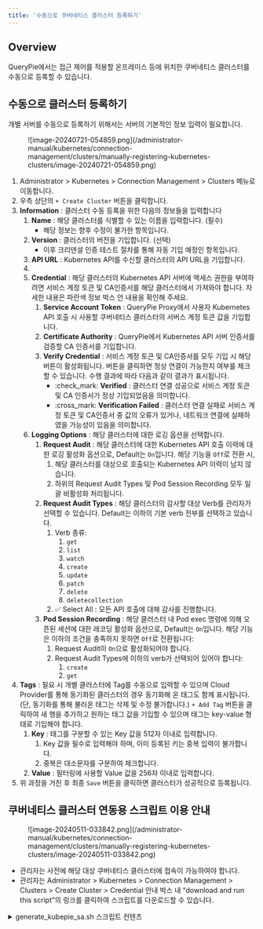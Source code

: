 ```yaml
---
title: '수동으로 쿠버네티스 클러스터 등록하기'
---
```


## Overview

QueryPie에서는 접근 제어를 적용할 온프레미스 등에 위치한 쿠버네티스 클러스터를 수동으로 등록할 수 있습니다.


## 수동으로 클러스터 등록하기

개별 서버를 수동으로 등록하기 위해서는 서버의 기본적인 정보 입력이 필요합니다.

<figure data-layout="center" data-align="center">
![image-20240721-054859.png](/administrator-manual/kubernetes/connection-management/clusters/manually-registering-kubernetes-clusters/image-20240721-054859.png)
</figure>

1. Administrator &gt; Kubernetes &gt; Connection Management &gt; Clusters 메뉴로 이동합니다.
2. 우측 상단의 `+ Create Cluster` 버튼을 클릭합니다.
3.  **Information**  : 클러스터 수동 등록을 위한 다음의 정보들을 입력합니다
    1.  **Name**  : 해당 클러스터를 식별할 수 있는 이름을 입력합니다. (필수) 
        * 해당 정보는 향후 수정이 불가한 항목입니다. 
    2.  **Version**  : 클러스터의 버전을 기입합니다. (선택) 
        * 이후 크리덴셜 인증 테스트 절차를 통해 자동 기입 예정인 항목입니다. 
    3.  **API URL**  : Kubernetes API를 수신할 클러스터의 API URL을 기입합니다. 
    4. 
    5.  **Credential**  : 해당 클러스터의 Kubernetes API 서버에 액세스 권한을 부여하려면 서비스 계정 토큰 및 CA인증서를 해당 클러스터에서 가져와야 합니다. 자세한 내용은 파란색 정보 박스 안 내용을 확인해 주세요.
        1.  **Service Account Token**  : QueryPie Proxy에서 사용자 Kubernetes API 호출 시 사용할 쿠버네티스 클러스터의 서버스 계정 토큰 값을 기입합니다. 
        2.  **Certificate Authority**  : QueryPie에서 Kubernetes API 서버 인증서를 검증할 CA 인증서를 기입합니다.
        3.  **Verify Credential**  : 서비스 계정 토큰 및 CA인증서를 모두 기입 시 해당 버튼이 활성화됩니다. 버튼을 클릭하면 정상 연결이 가능한지 여부를 체크할 수 있습니다. 수행 결과에 따라 다음과 같이 결과가 표시됩니다.
            * :check_mark:  **Verified**  : 클러스터 연결 성공으로 서비스 계정 토큰 및 CA 인증서가 정상 기입되었음을 의미합니다. 
            * :cross_mark:  **Verification Failed**  : 클러스터 연결 실패로 서비스 계정 토큰 및 CA인증서 중 값의 오류가 있거나, 네트워크 연결에 실패하였을 가능성이 있음을 의미합니다. 
    6.  **Logging Options**  : 해당 클러스터에 대한 로깅 옵션을 선택합니다. 
        1.  **Request Audit**  : 해당 클러스터에 대한 Kubernetes API 호출 이력에 대한 로깅 활성화 옵션으로, Default는 `On`입니다. 해당 기능을 `Off`로 전환 시, 
            1. 해당 클러스터를 대상으로 호출되는 Kubernetes API 이력이 남지 않습니다. 
            2. 하위의 Request Audit Types 및 Pod Session Recording 모두 일괄 비활성화 처리됩니다. 
        2.  **Request Audit Types**  : 해당 클러스터의 감사할 대상 Verb를 관리자가 선택할 수 있습니다. Default는 이하의 기본 verb 전부를 선택하고 있습니다. 
            1. Verb 종류: 
                1. `get` 
                2. `list` 
                3. `watch` 
                4. `create`
                5. `update`
                6. `patch`
                7. `delete`
                8. `deletecollection`
            2. :white_check_mark: Select All : 모든 API 호출에 대해 감사를 진행합니다. 
        3.  **Pod Session Recording**  : 해당 클러스터 내 Pod exec 명령에 의해 오픈된 세션에 대한 레코딩 활성화 옵션으로, Default는 `On`입니다. 해당 기능은 이하의 조건을 충족하지 못하면 `Off`로 전환됩니다: 
            1. Request Audit이 `On`으로 활성화되어야 합니다. 
            2. Request Audit Types에 이하의 verb가 선택되어 있어야 합니다:
                1. `create`
                2. `get`
4.  **Tags**  : 필요 시 개별 클러스터에 Tag를 수동으로 입력할 수 있으며 Cloud Provider를 통해 동기화된 클러스터의 경우 동기화해 온 태그도 함께 표시됩니다. (단, 동기화를 통해 불러온 태그는 삭제 및 수정 불가합니다.) `+ Add Tag` 버튼을 클릭하여 새 행을 추가하고 원하는 태그 값을 기입할 수 있으며 태그는 key-value 형태로 기입해야 합니다. 
    1.  **Key**  : 태그를 구분할 수 있는 Key 값을 512자 이내로 입력합니다. 
        1. Key 값을 필수로 입력해야 하며, 이미 등록된 키는 중복 입력이 불가합니다. 
        2. 중복은 대소문자를 구분하여 체크합니다. 
    2.  **Value**  : 필터링에 사용할 Value 값을 256자 이내로 입력합니다.
5. 위 과정을 거친 후 최종 `Save` 버튼을 클릭하면 클러스터가 성공적으로 등록됩니다. 


## 쿠버네티스 클러스터 연동용 스크립트 이용 안내

<figure data-layout="center" data-align="center">
![image-20240511-033842.png](/administrator-manual/kubernetes/connection-management/clusters/manually-registering-kubernetes-clusters/image-20240511-033842.png)
</figure>

* 관리자는 사전에 해당 대상 쿠버네티스 클러스터에 접속이 가능하여야 합니다.
* 관리자는 Administrator &gt; Kubernetes &gt; Connection Management &gt; Clusters &gt; Create Cluster &gt; Credential 안내 박스 내 “download and run this script”의 링크를 클릭하여 스크립트를 다운로드할 수 있습니다. 
<details>
<summary>generate_kubepie_sa.sh 스크립트 컨텐츠 </summary>
```
#!/bin/bash

set -o nounset -o errexit -o pipefail

RESOURCE_PREFIX=querypie
NAMESPACE=querypie

SERVICE_ACCOUNT_NAME=${RESOURCE_PREFIX}-sa
CLUSTER_ROLE_NAME=${RESOURCE_PREFIX}-role
CLUSTER_ROLE_BINDING_NAME=${RESOURCE_PREFIX}-crb
SERVICE_ACCOUNT_SECRET_NAME=${SERVICE_ACCOUNT_NAME}-secret

echo "Creating the Queypie Service Account and grant permission"
kubectl apply -f - <<EOF
apiVersion: v1
kind: Namespace
metadata:
  name: ${NAMESPACE}
---
apiVersion: v1
kind: ServiceAccount
metadata:
  name: ${SERVICE_ACCOUNT_NAME}
  namespace: ${NAMESPACE}
---
apiVersion: rbac.authorization.k8s.io/v1
kind: ClusterRole
metadata:
  name: ${CLUSTER_ROLE_NAME}
rules:
- apiGroups:
  - ""
  resources:
  - users
  - groups
  - serviceaccounts
  verbs:
  - impersonate
---
apiVersion: rbac.authorization.k8s.io/v1
kind: ClusterRoleBinding
metadata:
  name: ${CLUSTER_ROLE_BINDING_NAME}
roleRef:
  apiGroup: rbac.authorization.k8s.io
  kind: ClusterRole
  name: ${CLUSTER_ROLE_NAME}
subjects:
- kind: ServiceAccount
  name: ${SERVICE_ACCOUNT_NAME}
  namespace: ${NAMESPACE}
EOF


SA_SECRET_NAME=$(kubectl get -n ${NAMESPACE} sa/${SERVICE_ACCOUNT_NAME} -o "jsonpath={.secrets[0]..name}")
if [ -z $SA_SECRET_NAME ]
then
kubectl apply -f - <<EOF
apiVersion: v1
kind: Secret
type: kubernetes.io/service-account-token
metadata:
  name: ${SERVICE_ACCOUNT_SECRET_NAME}
  namespace: ${NAMESPACE}
  annotations:
    kubernetes.io/service-account.name: "${SERVICE_ACCOUNT_NAME}"
EOF
SA_SECRET_NAME=${SERVICE_ACCOUNT_SECRET_NAME}
fi

if [[ "$OSTYPE" == "linux-gnu" ]]; then
    BASE64_DECODE_FLAG="-d"
elif [[ "$OSTYPE" == "darwin"* ]]; then
    BASE64_DECODE_FLAG="-D"
elif [[ "$OSTYPE" == "linux-musl" ]]; then
    BASE64_DECODE_FLAG="-d"
else
    echo "Unknown OS ${OSTYPE}"
    exit 1
fi

SA_TOKEN=$(kubectl get -n ${NAMESPACE} secrets/${SA_SECRET_NAME} -o "jsonpath={.data['token']}" | base64 ${BASE64_DECODE_FLAG})
CA_CERT=$(kubectl get -n ${NAMESPACE} secrets/${SA_SECRET_NAME} -o "jsonpath={.data['ca\.crt']}" | base64 ${BASE64_DECODE_FLAG})

echo "
Finished successfully.
Please copy the token and ca cert below and paste them into the credential input box on the querypie clusters page.

>>> Service Account token
${SA_TOKEN}

--------------

>>> CA Cert
${CA_CERT}"
```
</details>

* 스크립트 다운로드 이후 해당 경로에서 이하의 명령어를 수행하여 실행 권한을 부여한 뒤 사용합니다. 
